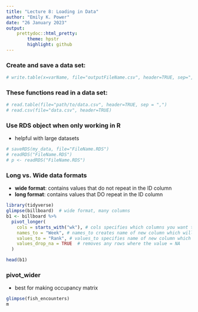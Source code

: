 ```yaml
---
title: "Lecture 8: Loading in Data"
author: "Emily K. Power"
date: "26 January 2023"
output: 
    prettydoc::html_pretty:
        theme: hpstr
        highlight: github
---
```


### Create and save a data set:
```r
# write.table(x=varName, file="outputFileName.csv", header=TRUE, sep=",")
```


### These functions read in a data set:
```r
# read.table(file="path/to/data.csv", header=TRUE, sep = ",")
# read.csv(file="data.csv", header=TRUE)
```


### Use RDS object when only working in R
  * helpful with large datasets
```r
# saveRDS(my_data, file="FileName.RDS")
# readRDS("FileName.RDS")
# p <- readRDS("FileName.RDS")
```

### Long vs. Wide data formats
  * **wide format**: contains values that do not repeat in the ID column
  * **long format**: contains values that DO repeat in the ID column
```r
library(tidyverse)
glimpse(billboard)  # wide format, many columns
b1 <- billboard %>%
  pivot_longer(
    cols = starts_with("wk"), # cols specifies which columns you want to make 'longer'
    names_to = "Week", # names_to creates name of new column which will contain the header names
    values_to = "Rank", # values_to specifies name of new column which will contain the values
    values_drop_na = TRUE  # removes any rows where the value = NA
  )

head(b1)
```

### pivot_wider
  * best for making occupancy matrix
```r
glimpse(fish_encounters)
m
```

